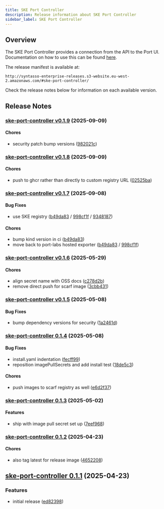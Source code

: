 ```yaml
---
title: SKE Port Controller
description: Release information about SKE Port Controller
sidebar_label: SKE Port Controller
---
```


## Overview

The SKE Port Controller provides a connection from the API to the Port UI. Documentation
on how to use this can be found [here](/ske/integrations/port).

The release manifest is available at:

```
http://syntasso-enterprise-releases.s3-website.eu-west-2.amazonaws.com/#ske-port-controller/
```


Check the release notes below for information on each available version.

## Release Notes

### [ske-port-controller v0.1.9](https://github.com/syntasso/ske-port-controller/compare/ske-port-controller-v0.1.8...ske-port-controller-v0.1.9) (2025-09-09)

#### Chores
* security patch bump versions ([982021c](https://github.com/syntasso/ske-port-controller/commit/982021c1795c8ea6a6def335c6a77052c4b62383))

### [ske-port-controller v0.1.8](https://github.com/syntasso/ske-port-controller/compare/ske-port-controller-v0.1.7...ske-port-controller-v0.1.8) (2025-09-09)

#### Chores
* push to ghcr rather than directly to custom registry URL ([02525ba](https://github.com/syntasso/ske-port-controller/commit/02525baf117e4392269a3464edc256831bd3ed35))

### [ske-port-controller v0.1.7](https://github.com/syntasso/ske-port-controller/compare/ske-port-controller-v0.1.6...ske-port-controller-v0.1.7) (2025-09-08)

#### Bug Fixes
* use SKE registry ([b49da83](https://github.com/syntasso/ske-port-controller/commit/b49da83388aef6b47de94050a2a3f1fb7b6e82bb) / [998cf1f](https://github.com/syntasso/ske-port-controller/commit/998cf1fbb4c6a4de6789bae6f6b7e1995f7896de) / [9348187](https://github.com/syntasso/ske-port-controller/commit/93481870bb63382931ea40f242fac4a04d50a813))

#### Chores
* bump kind version in ci ([b49da83](https://github.com/syntasso/ske-port-controller/commit/b49da83388aef6b47de94050a2a3f1fb7b6e82bb))
* move back to port-labs hosted exporter ([b49da83](https://github.com/syntasso/ske-port-controller/commit/b49da83388aef6b47de94050a2a3f1fb7b6e82bb) / [998cf1f](https://github.com/syntasso/ske-port-controller/commit/998cf1fbb4c6a4de6789bae6f6b7e1995f7896de))

### [ske-port-controller v0.1.6](https://github.com/syntasso/ske-port-controller/compare/ske-port-controller-v0.1.5...ske-port-controller-v0.1.6) (2025-05-29)

#### Chores
* align secret name with OSS docs ([c278d2b](https://github.com/syntasso/ske-port-controller/commit/c278d2b175be4f75de45f9f9288ce4683bf164fa))
* remove direct push for scarf image ([3cbb431](https://github.com/syntasso/ske-port-controller/commit/3cbb4311f139e0b6478b0086f9b1d73e95a5558b))

### [ske-port-controller v0.1.5](https://github.com/syntasso/ske-port-controller/compare/ske-port-controller-v0.1.4...ske-port-controller-v0.1.5) (2025-05-08)

#### Bug Fixes
* bump dependency versions for security ([1a2461d](https://github.com/syntasso/ske-port-controller/commit/1a2461d833e9e7b5f1b5f9536c8320d640082324))


### [ske-port-controller 0.1.4](https://github.com/syntasso/ske-port-controller/compare/ske-port-controller-v0.1.3...ske-port-controller-v0.1.4) (2025-05-08)

#### Bug Fixes

* install.yaml indentation ([fecff99](https://github.com/syntasso/ske-port-controller/commit/fecff9948bacdf9c7043b5f423227f05e6fde31a))
* reposition imagePullSecrets and add install test ([18de5c3](https://github.com/syntasso/ske-port-controller/commit/18de5c3bc5136cdb44613b8782a5cb9cca09cdd6))

#### Chores

* push images to scarf registry as well ([e6d2f37](https://github.com/syntasso/ske-port-controller/commit/e6d2f373a953a8e7d7d587268031c7163599e454))

### [ske-port-controller 0.1.3](https://github.com/syntasso/ske-port-controller/compare/ske-port-controller-v0.1.2...ske-port-controller-v0.1.3) (2025-05-02)

#### Features

* ship with image pull secret set up ([7eef968](https://github.com/syntasso/ske-port-controller/commit/7eef96866e98c8736a459fcfce08e9a36cdde9b0))


### [ske-port-controller 0.1.2](https://github.com/syntasso/ske-port-controller/compare/ske-port-controller-v0.1.1...ske-port-controller-v0.1.2) (2025-04-23)

#### Chores

* also tag latest for release image ([4652208](https://github.com/syntasso/ske-port-controller/commit/46522083e915c10eb62e072dd2f39c921f8a91d2))


## [ske-port-controller 0.1.1](https://github.com/syntasso/ske-port-controller/compare/ske-port-controller-v0.1.0...ske-port-controller-v0.1.1) (2025-04-23)

### Features

* initial release ([ed82398](https://github.com/syntasso/ske-port-controller/commit/ed82398e2a00207028ab32452305f3590687fbe5))
